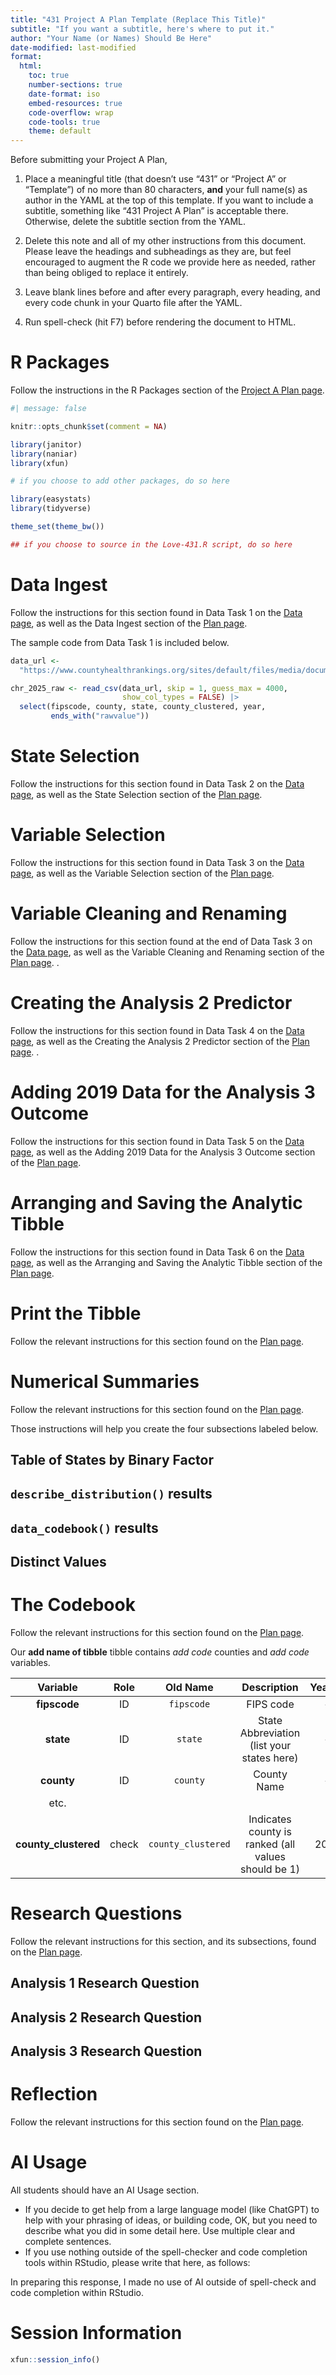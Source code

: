 ---
title: "431 Project A Plan Template (Replace This Title)"
subtitle: "If you want a subtitle, here's where to put it."
author: "Your Name (or Names) Should Be Here"
date-modified: last-modified
format: 
  html:
    toc: true
    number-sections: true
    date-format: iso
    embed-resources: true
    code-overflow: wrap
    code-tools: true
    theme: default
---

:::{.callout-tip title="Delete these instructions when submitting your work"}

Before submitting your Project A Plan,

1. Place a meaningful title (that doesn't use "431" or "Project A" or "Template") of no more than 80 characters, **and** your full name(s) as author in the YAML at the top of this template. If you want to include a subtitle, something like "431 Project A Plan" is acceptable there. Otherwise, delete the subtitle section from the YAML.

2. Delete this note and all of my other instructions from this document. Please leave the headings and subheadings as they are, but feel encouraged to augment the R code we provide here as needed, rather than being obliged to replace it entirely.

3. Leave blank lines before and after every paragraph, every heading, and every code chunk in your Quarto file after the YAML.

4. Run spell-check (hit F7) before rendering the document to HTML.

:::

# R Packages

:::{.callout-tip title="Delete these instructions when submitting your work"}

Follow the instructions in the R Packages section of the [Project A Plan page](https://thomaselove.github.io/431-projectA-2025/plan.html).

:::

```{r}
#| message: false

knitr::opts_chunk$set(comment = NA)

library(janitor)
library(naniar)
library(xfun)

# if you choose to add other packages, do so here

library(easystats)
library(tidyverse)

theme_set(theme_bw())

## if you choose to source in the Love-431.R script, do so here

```

# Data Ingest

:::{.callout-tip title="Delete these instructions when submitting your work"}

Follow the instructions for this section found in Data Task 1 on the [Data page](https://thomaselove.github.io/431-projectA-2025/data.html), as well as the Data Ingest section of the [Plan page](https://thomaselove.github.io/431-projectA-2025/plan.html).

The sample code from Data Task 1 is included below.

:::

```{r}
data_url <- 
  "https://www.countyhealthrankings.org/sites/default/files/media/document/analytic_data2025.csv"

chr_2025_raw <- read_csv(data_url, skip = 1, guess_max = 4000,
                         show_col_types = FALSE) |>
  select(fipscode, county, state, county_clustered, year,
         ends_with("rawvalue"))
```

# State Selection

:::{.callout-tip title="Delete these instructions when submitting your work"}

Follow the instructions for this section found in Data Task 2 on the [Data page](https://thomaselove.github.io/431-projectA-2025/data.html), as well as the State Selection section of the [Plan page](https://thomaselove.github.io/431-projectA-2025/plan.html).

:::

# Variable Selection

:::{.callout-tip title="Delete these instructions when submitting your work"}

Follow the instructions for this section found in Data Task 3 on the [Data page](https://thomaselove.github.io/431-projectA-2025/data.html), as well as the Variable Selection section of the [Plan page](https://thomaselove.github.io/431-projectA-2025/plan.html).


:::

# Variable Cleaning and Renaming

:::{.callout-tip title="Delete these instructions when submitting your work"}

Follow the instructions for this section found at the end of Data Task 3 on the [Data page](https://thomaselove.github.io/431-projectA-2025/data.html), as well as the Variable Cleaning and Renaming section of the [Plan page](https://thomaselove.github.io/431-projectA-2025/plan.html).
.

:::

# Creating the Analysis 2 Predictor

:::{.callout-tip title="Delete these instructions when submitting your work"}

Follow the instructions for this section found in Data Task 4 on the [Data page](https://thomaselove.github.io/431-projectA-2025/data.html), as well as the Creating the Analysis 2 Predictor section of the [Plan page](https://thomaselove.github.io/431-projectA-2025/plan.html).
.

:::

# Adding 2019 Data for the Analysis 3 Outcome

:::{.callout-tip title="Delete these instructions when submitting your work"}

Follow the instructions for this section found in Data Task 5 on the [Data page](https://thomaselove.github.io/431-projectA-2025/data.html), as well as the Adding 2019 Data for the Analysis 3 Outcome section of the [Plan page](https://thomaselove.github.io/431-projectA-2025/plan.html).

:::

# Arranging and Saving the Analytic Tibble

:::{.callout-tip title="Delete these instructions when submitting your work"}

Follow the instructions for this section found in Data Task 6 on the [Data page](https://thomaselove.github.io/431-projectA-2025/data.html), as well as the Arranging and Saving the Analytic Tibble section of the [Plan page](https://thomaselove.github.io/431-projectA-2025/plan.html).

:::

# Print the Tibble

:::{.callout-tip title="Delete these instructions when submitting your work"}

Follow the relevant instructions for this section found on the [Plan page](https://thomaselove.github.io/431-projectA-2025/plan.html).

:::


# Numerical Summaries

:::{.callout-tip title="Delete these instructions when submitting your work"}

Follow the relevant instructions for this section found on the [Plan page](https://thomaselove.github.io/431-projectA-2025/plan.html).

Those instructions will help you create the four subsections labeled below.

:::

## Table of States by Binary Factor


## `describe_distribution()` results



## `data_codebook()` results


## Distinct Values


# The Codebook

:::{.callout-tip title="Delete these instructions when submitting your work"}

Follow the relevant instructions for this section found on the [Plan page](https://thomaselove.github.io/431-projectA-2025/plan.html).

:::

Our **add name of tibble** tibble contains *add code* counties and *add code* variables.


Variable | Role | Old Name | Description | Year(s)
:--------: | :----: | :--------: | :-----------: | :------:
**fipscode** | ID | `fipscode` | FIPS code | --
**state** | ID | `state` | State Abbreviation (list your states here) | --
**county** | ID | `county` | County Name | --
etc. | 
**county_clustered** | check | `county_clustered` | Indicates county is ranked (all values should be 1) | 2025



# Research Questions

:::{.callout-tip title="Delete these instructions when submitting your work"}

Follow the relevant instructions for this section, and its subsections, found on the [Plan page](https://thomaselove.github.io/431-projectA-2025/plan.html).

:::

## Analysis 1 Research Question

## Analysis 2 Research Question

## Analysis 3 Research Question

# Reflection

:::{.callout-tip title="Delete these instructions when submitting your work"}

Follow the relevant instructions for this section found on the [Plan page](https://thomaselove.github.io/431-projectA-2025/plan.html).

:::

# AI Usage

:::{.callout-tip title="Delete these instructions when submitting your work"}

All students should have an AI Usage section.

- If you decide to get help from a large language model (like ChatGPT) to help with your phrasing of ideas, or building code, OK, but you need to describe what you did in some detail here. Use multiple clear and complete sentences.
- If you use nothing outside of the spell-checker and code completion tools within RStudio, please write that here, as follows:

In preparing this response, I made no use of AI outside of spell-check and code completion within RStudio.

:::


# Session Information

```{r}
xfun::session_info()
```

